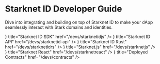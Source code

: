 # Starknet ID Developer Guide

Dive into integrating and building on top of Starknet ID to make your dApp seamlessly interact with Stark domains and identities.


<Cards>
  <Card
    icon={<CodeIcon />}
    title="Starknet ID SDK"
    href="/devs/starknetidjs"
  />
   <Card
    icon={<CodeIcon />}
    title="Starknet ID API"
    href="/devs/starknetid-api"
  />
   <Card
    icon={<CodeIcon />}
    title="Starknet ID Rust"
    href="/devs/starknetidrs"
  />
   <Card
    icon={<CodeIcon />}
    title="Starknet.js"
    href="/devs/starknetjs"
  />
   <Card
    icon={<CodeIcon />}
    title="Starknet React"
    href="/devs/starknetreact"
  />
   <Card
    icon={<CodeIcon />}
    title="Deployed Contracts"
    href="/devs/contracts"
  />
</Cards>
